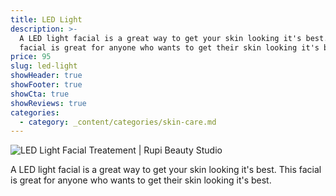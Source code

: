 ```yaml
---
title: LED Light
description: >-
  A LED light facial is a great way to get your skin looking it's best. This
  facial is great for anyone who wants to get their skin looking it's best.
price: 95
slug: led-light
showHeader: true
showFooter: true
showCta: true
showReviews: true
categories:
  - category: _content/categories/skin-care.md
---
```


![LED Light Facial Treatement | Rupi Beauty Studio](/uploads/services/led-facial.webp 'LED Light Facial Treatement | Rupi Beauty Studio')

A LED light facial is a great way to get your skin looking it's best. This facial is great for anyone who wants to get their skin looking it's best.
